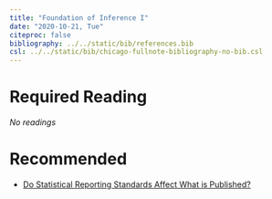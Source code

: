 ---
title: "Foundation of Inference I"
date: "2020-10-21, Tue"
citeproc: false
bibliography: ../../static/bib/references.bib
csl: ../../static/bib/chicago-fullnote-bibliography-no-bib.csl
---

# Required Reading

*No readings*

# Recommended
- <i class="fas fa-file-pdf"></i> [Do Statistical Reporting Standards Affect What is Published?](https://www.dropbox.com/s/j5j6gmamyuo0hbn/w3_Do%20Statistical%20Reporting%20Standards%20Affect%20What%20is%20Published.pdf?dl=0)